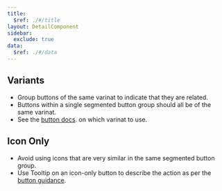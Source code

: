 ```yaml
---
title:
  $ref: ./#/title
layout: DetailComponent
sidebar:
  exclude: true
data:
  $ref: ./#/data
---
```


<LivePreviewControls>
<LivePreview componentName="segmented-button-group" exampleName="Variants" >

## Variants

- Group buttons of the same varinat to indicate that they are related.
- Buttons within a single segmented button group should all be of the same varinat.
- See the [button docs](/salt/components/button/accessibility). on which varinat to use.

</LivePreview>

<LivePreview componentName="segmented-button-group" exampleName="IconOnly">

## Icon Only

- Avoid using icons that are very similar in the same segmented button group.
- Use Tooltip on an icon-only button to describe the action as per the [button guidance](/salt/components/button/examples#icon-only).

</LivePreview>

</LivePreviewControls>
